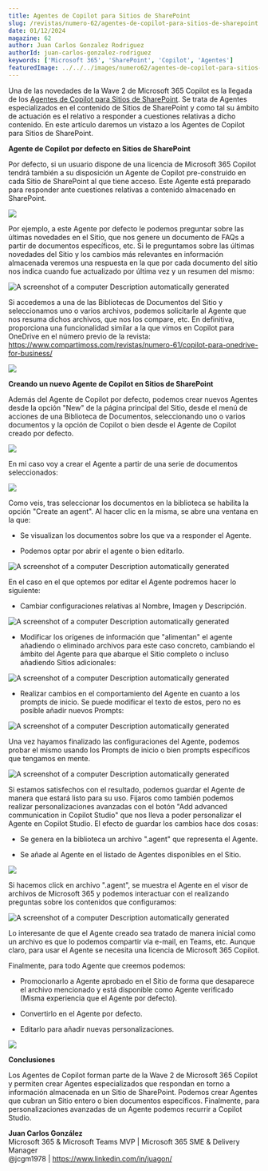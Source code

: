 ---
title: Agentes de Copilot para Sitios de SharePoint
slug: /revistas/numero-62/agentes-de-copilot-para-sitios-de-sharepoint
date: 01/12/2024
magazine: 62
author: Juan Carlos Gonzalez Rodriguez
authorId: juan-carlos-gonzalez-rodriguez
keywords: ['Microsoft 365', 'SharePoint', 'Copilot', 'Agentes']
featuredImage: ../../../images/numero62/agentes-de-copilot-para-sitios-de-sharepoint/image1.png
---

Una de las novedades de la Wave 2 de Microsoft 365 Copilot es la llegada
de los [Agentes de Copilot para Sitios de
SharePoint](https://techcommunity.microsoft.com/blog/microsoft365copilotblog/microsoft-365-copilot-wave-2-ai-innovations-in-sharepoint-and-onedrive/4245159).
Se trata de Agentes especializados en el contenido de Sitios de
SharePoint y como tal su ámbito de actuación es el relativo a responder
a cuestiones relativas a dicho contenido. En este artículo daremos un
vistazo a los Agentes de Copilot para Sitios de SharePoint.

**Agente de Copilot por defecto en Sitios de SharePoint**

Por defecto, si un usuario dispone de una licencia de Microsoft 365
Copilot tendrá también a su disposición un Agente de Copilot
pre-construido en cada Sitio de SharePoint al que tiene acceso. Este
Agente está preparado para responder ante cuestiones relativas a
contenido almacenado en SharePoint.

![](../../../images/numero62/agentes-de-copilot-para-sitios-de-sharepoint/image1.png)

Por ejemplo, a este Agente por defecto le podemos preguntar sobre las
últimas novedades en el Sitio, que nos genere un documento de FAQs a
partir de documentos específicos, etc. Si le preguntamos sobre las
últimas novedades del Sitio y los cambios más relevantes en información
almacenada veremos una respuesta en la que por cada documento del sitio
nos indica cuando fue actualizado por última vez y un resumen del mismo:

![A screenshot of a computer Description automatically
generated](../../../images/numero62/agentes-de-copilot-para-sitios-de-sharepoint/image2.png)

Si accedemos a una de las Bibliotecas de Documentos del Sitio y
seleccionamos uno o varios archivos, podemos solicitarle al Agente que
nos resuma dichos archivos, que nos los compare, etc. En definitiva,
proporciona una funcionalidad similar a la que vimos en Copilot para
OneDrive en el número previo de la revista:
https://www.compartimoss.com/revistas/numero-61/copilot-para-onedrive-for-business/

![](../../../images/numero62/agentes-de-copilot-para-sitios-de-sharepoint/image3.png)

**Creando un nuevo Agente de Copilot en Sitios de SharePoint**

Además del Agente de Copilot por defecto, podemos crear nuevos Agentes
desde la opción "New" de la página principal del Sitio, desde el menú de
acciones de una Biblioteca de Documentos, seleccionando uno o varios
documentos y la opción de Copilot o bien desde el Agente de Copilot
creado por defecto.

![](../../../images/numero62/agentes-de-copilot-para-sitios-de-sharepoint/image4.png)

En mi caso voy a crear el Agente a partir de una serie de documentos
seleccionados:

![](../../../images/numero62/agentes-de-copilot-para-sitios-de-sharepoint/image5.png)

Como veis, tras seleccionar los documentos en la biblioteca se habilita
la opción "Create an agent". Al hacer clic en la misma, se abre una
ventana en la que:

-   Se visualizan los documentos sobre los que va a responder el Agente.

-   Podemos optar por abrir el agente o bien editarlo.

![A screenshot of a computer Description automatically
generated](../../../images/numero62/agentes-de-copilot-para-sitios-de-sharepoint/image6.png)

En el caso en el que optemos por editar el Agente podremos hacer lo
siguiente:

-   Cambiar configuraciones relativas al Nombre, Imagen y Descripción.

![A screenshot of a computer Description automatically
generated](../../../images/numero62/agentes-de-copilot-para-sitios-de-sharepoint/image7.png)

-   Modificar los orígenes de información que "alimentan" el agente
    añadiendo o eliminado archivos para este caso concreto, cambiando el
    ámbito del Agente para que abarque el Sitio completo o incluso
    añadiendo Sitios adicionales:

![A screenshot of a computer Description automatically
generated](../../../images/numero62/agentes-de-copilot-para-sitios-de-sharepoint/image8.png)

-   Realizar cambios en el comportamiento del Agente en cuanto a los
    prompts de inicio. Se puede modificar el texto de estos, pero no es
    posible añadir nuevos Prompts:

![A screenshot of a computer Description automatically
generated](../../../images/numero62/agentes-de-copilot-para-sitios-de-sharepoint/image9.png)

Una vez hayamos finalizado las configuraciones del Agente, podemos
probar el mismo usando los Prompts de inicio o bien prompts específicos
que tengamos en mente.

![A screenshot of a computer Description automatically
generated](../../../images/numero62/agentes-de-copilot-para-sitios-de-sharepoint/image10.png)

Si estamos satisfechos con el resultado, podemos guardar el Agente de
manera que estará listo para su uso. Fijaros como también podemos
realizar personalizaciones avanzadas con el botón "Add advanced
communication in Copilot Studio" que nos lleva a poder personalizar el
Agente en Copilot Studio. El efecto de guardar los cambios hace dos
cosas:

-   Se genera en la biblioteca un archivo ".agent" que representa el
    Agente.

-   Se añade al Agente en el listado de Agentes disponibles en el Sitio.

![](../../../images/numero62/agentes-de-copilot-para-sitios-de-sharepoint/image11.png)

Si hacemos click en archivo ".agent", se muestra el Agente en el visor
de archivos de Microsoft 365 y podemos interactuar con el realizando
preguntas sobre los contenidos que configuramos:

![A screenshot of a computer Description automatically
generated](../../../images/numero62/agentes-de-copilot-para-sitios-de-sharepoint/image12.png)

Lo interesante de que el Agente creado sea tratado de manera inicial
como un archivo es que lo podemos compartir vía e-mail, en Teams, etc.
Aunque claro, para usar el Agente se necesita una licencia de Microsoft
365 Copilot.

Finalmente, para todo Agente que creemos podemos:

-   Promocionarlo a Agente aprobado en el Sitio de forma que desaparece
    el archivo mencionado y está disponible como Agente verificado
    (Misma experiencia que el Agente por defecto).

-   Convertirlo en el Agente por defecto.

-   Editarlo para añadir nuevas personalizaciones.

![](../../../images/numero62/agentes-de-copilot-para-sitios-de-sharepoint/image13.png)

**Conclusiones**

Los Agentes de Copilot forman parte de la Wave 2 de Microsoft 365
Copilot y permiten crear Agentes especializados que respondan en torno a
información almacenada en un Sitio de SharePoint. Podemos crear Agentes
que cubran un Sitio entero o bien documentos específicos. Finalmente,
para personalizaciones avanzadas de un Agente podemos recurrir a Copilot
Studio.

**Juan Carlos González** <br />
Microsoft 365 & Microsoft Teams MVP | Microsoft 365 SME & Delivery Manager <br />
@jcgm1978 | https://www.linkedin.com/in/juagon/ 

